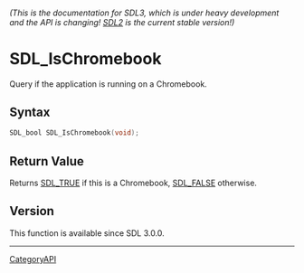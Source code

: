 ====== (This is the documentation for SDL3, which is under heavy development and the API is changing! [https://wiki.libsdl.org/ SDL2] is the current stable version!) ======
= SDL_IsChromebook =

Query if the application is running on a Chromebook.

== Syntax ==

<syntaxhighlight lang='c'>
SDL_bool SDL_IsChromebook(void);
</syntaxhighlight>

== Return Value ==

Returns [[SDL_TRUE]] if this is a Chromebook, [[SDL_FALSE]] otherwise.

== Version ==

This function is available since SDL 3.0.0.

----
[[CategoryAPI]]


